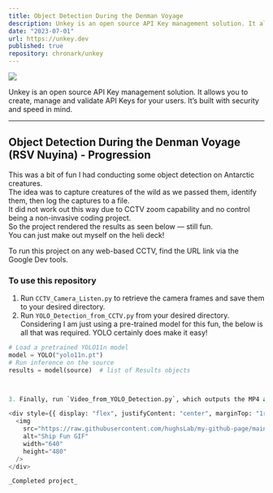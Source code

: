 ```yaml
---
title: Object Detection During the Denman Voyage 
description: Unkey is an open source API Key management solution. It allows you to create, manage and validate API Keys for your users. It’s built with security and speed in mind.
date: "2023-07-01"
url: https://unkey.dev
published: true
repository: chronark/unkey
---
```


[![](https://unkey.dev/images/landing/app.png)](https://unkey.dev)

Unkey is an open source API Key management solution. It allows you to create, manage and validate API Keys for your users. It’s built with security and speed in mind.

---

## Object Detection During the Denman Voyage (RSV Nuyina) - Progression

This was a bit of fun I had conducting some object detection on Antarctic creatures.  
The idea was to capture creatures of the wild as we passed them, identify them, then log the captures to a file.  
It did not work out this way due to CCTV zoom capability and no control being a non-invasive coding project.  
So the project rendered the results as seen below — still fun.  
You can just make out myself on the heli deck!

To run this project on any web-based CCTV, find the URL link via the Google Dev tools.

### To use this repository

1. Run `CCTV_Camera_Listen.py` to retrieve the camera frames and save them to your desired directory.  
2. Run `YOLO_Detection_from_CCTV.py` from your desired directory. Considering I am just using a pre-trained model for this fun, the below is all that was required. YOLO certainly does make it easy!

```python
# Load a pretrained YOLO11n model
model = YOLO("yolo11n.pt")
# Run inference on the source
results = model(source)  # list of Results objects



3. Finally, run `Video_from_YOLO_Detection.py`, which outputs the MP4 as seen below.

<div style={{ display: "flex", justifyContent: "center", marginTop: "1rem" }}>
  <img
    src="https://raw.githubusercontent.com/hughsLab/my-github-page/main/assets/film/ship_fun.gif"
    alt="Ship Fun GIF"
    width="640"
    height="480"
  />
</div>

_Completed project_
